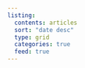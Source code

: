 ```yaml
---
listing:
  contents: articles
  sort: "date desc"
  type: grid
  categories: true
  feed: true
---
```

